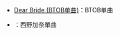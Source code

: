 * [[Dear_Bride_(BTOB单曲)|Dear Bride (BTOB单曲)]]：BTOB单曲
* {{link-ja|Dear Bride (西野加奈單曲)|Dear Bride|Dear Bride}}：西野加奈單曲

{{disambig|Cat=非中文名称消歧义}}